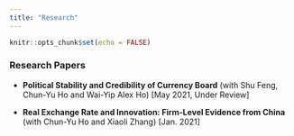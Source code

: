 ```yaml
---
title: "Research"
---
```


```r
knitr::opts_chunk$set(echo = FALSE)
```


### Research Papers
- **Political Stability and Credibility of Currency Board** (with Shu Feng, Chun-Yu Ho and Wai-Yip Alex Ho) [May 2021, Under Review]

- **Real Exchange Rate and Innovation: Firm-Level Evidence from China** (with Chun-Yu Ho and Xiaoli Zhang) [Jan. 2021]

